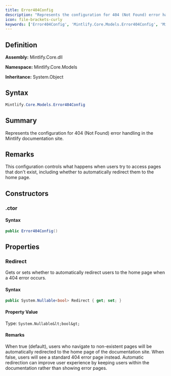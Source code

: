 ```yaml
---
title: Error404Config
description: "Represents the configuration for 404 (Not Found) error handling in the Mintlify documentation site."
icon: file-brackets-curly
keywords: ['Error404Config', 'Mintlify.Core.Models.Error404Config', 'Mintlify.Core.Models', 'class', 'System.Object']
---
```


## Definition

**Assembly:** Mintlify.Core.dll

**Namespace:** Mintlify.Core.Models

**Inheritance:** System.Object

## Syntax

```csharp
Mintlify.Core.Models.Error404Config
```

## Summary

Represents the configuration for 404 (Not Found) error handling in the Mintlify documentation site.

## Remarks

This configuration controls what happens when users try to access pages that don't exist,
            including whether to automatically redirect them to the home page.

## Constructors

### .ctor

#### Syntax

```csharp
public Error404Config()
```

## Properties

### Redirect

Gets or sets whether to automatically redirect users to the home page when a 404 error occurs.

#### Syntax

```csharp
public System.Nullable<bool> Redirect { get; set; }
```

#### Property Value

Type: `System.Nullable&lt;bool&gt;`

#### Remarks

When true (default), users who navigate to non-existent pages will be automatically
            redirected to the home page of the documentation site. When false, users will see
            a standard 404 error page instead. Automatic redirection can improve user experience
            by keeping users within the documentation rather than showing error pages.


